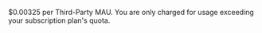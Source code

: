 $0.00325 per Third-Party MAU. You are only charged for usage exceeding your subscription plan's quota.